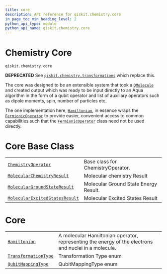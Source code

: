 ```yaml
---
title: core
description: API reference for qiskit.chemistry.core
in_page_toc_min_heading_level: 2
python_api_type: module
python_api_name: qiskit.chemistry.core
---
```


<span id="module-qiskit.chemistry.core" />

<span id="qiskit-chemistry-core" />

# Chemistry Core

<span id="module-qiskit.chemistry.core" />

`qiskit.chemistry.core`

**DEPRECATED** See [`qiskit.chemistry.transformations`](qiskit.chemistry.transformations#module-qiskit.chemistry.transformations "qiskit.chemistry.transformations") which replace this.

The core was designed to be an extensible system that took a [`QMolecule`](qiskit.chemistry.QMolecule "qiskit.chemistry.QMolecule") and created output which was ready to be input directly to an Aqua algorithm in the form of a qubit operator and list of auxiliary operators such as dipole moments, spin, number of particles etc.

The one implementation here, [`Hamiltonian`](qiskit.chemistry.core.Hamiltonian "qiskit.chemistry.core.Hamiltonian"), in essence wraps the [`FermionicOperator`](qiskit.chemistry.FermionicOperator "qiskit.chemistry.FermionicOperator") to provide easier, convenient access to common capabilities such that the [`FermionicOperator`](qiskit.chemistry.FermionicOperator "qiskit.chemistry.FermionicOperator") class need not be used directly.

# Core Base Class

|                                                                                                                                           |                                       |
| ----------------------------------------------------------------------------------------------------------------------------------------- | ------------------------------------- |
| [`ChemistryOperator`](qiskit.chemistry.core.ChemistryOperator "qiskit.chemistry.core.ChemistryOperator")                                  | Base class for ChemistryOperator.     |
| [`MolecularChemistryResult`](qiskit.chemistry.core.MolecularChemistryResult "qiskit.chemistry.core.MolecularChemistryResult")             | Molecular chemistry Result            |
| [`MolecularGroundStateResult`](qiskit.chemistry.core.MolecularGroundStateResult "qiskit.chemistry.core.MolecularGroundStateResult")       | Molecular Ground State Energy Result. |
| [`MolecularExcitedStatesResult`](qiskit.chemistry.core.MolecularExcitedStatesResult "qiskit.chemistry.core.MolecularExcitedStatesResult") | Molecular Excited States Result       |

# Core

|                                                                                                             |                                                                                                      |
| ----------------------------------------------------------------------------------------------------------- | ---------------------------------------------------------------------------------------------------- |
| [`Hamiltonian`](qiskit.chemistry.core.Hamiltonian "qiskit.chemistry.core.Hamiltonian")                      | A molecular Hamiltonian operator, representing the energy of the electrons and nuclei in a molecule. |
| [`TransformationType`](qiskit.chemistry.core.TransformationType "qiskit.chemistry.core.TransformationType") | Transformation Type enum                                                                             |
| [`QubitMappingType`](qiskit.chemistry.core.QubitMappingType "qiskit.chemistry.core.QubitMappingType")       | QubitMappingType enum                                                                                |

